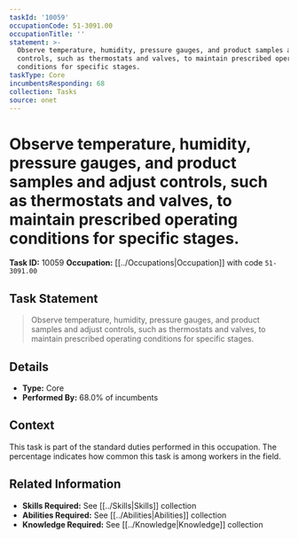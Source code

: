 ```yaml
---
taskId: '10059'
occupationCode: 51-3091.00
occupationTitle: ''
statement: >-
  Observe temperature, humidity, pressure gauges, and product samples and adjust
  controls, such as thermostats and valves, to maintain prescribed operating
  conditions for specific stages.
taskType: Core
incumbentsResponding: 68
collection: Tasks
source: onet
---
```

# Observe temperature, humidity, pressure gauges, and product samples and adjust controls, such as thermostats and valves, to maintain prescribed operating conditions for specific stages.

**Task ID:** 10059
**Occupation:** [[../Occupations|Occupation]] with code `51-3091.00`

## Task Statement

> Observe temperature, humidity, pressure gauges, and product samples and adjust controls, such as thermostats and valves, to maintain prescribed operating conditions for specific stages.

## Details

- **Type:** Core
- **Performed By:** 68.0% of incumbents

## Context

This task is part of the standard duties performed in this occupation. The percentage indicates how common this task is among workers in the field.

## Related Information

- **Skills Required:** See [[../Skills|Skills]] collection
- **Abilities Required:** See [[../Abilities|Abilities]] collection
- **Knowledge Required:** See [[../Knowledge|Knowledge]] collection
